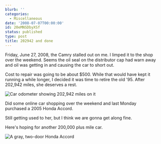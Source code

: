 ```yaml
---
blurb: ''
categories:
  - Miscellaneous
date: '2008-07-07T00:00:00'
id: 20eMNSDbyXSf
status: published
type: post
title: 202942 and done
---
```


Friday, June 27, 2008, the Camry stalled out on me. I limped it to the shop over the weekend. Seems the oil seal on the distributor cap had warn away and oil was getting in and causing the car to short out. 

Cost to repair was going to be about $500. While that would have kept it running a while longer, I decided it was time to retire the old '95. After 202,942 miles, she deserves a rest.

<Img src="camry_odometer_aws_20080701_snapshots_0003" alt="Car odometer showing 202,942 miles on it" />


Did some online car shopping over the weekend and last Monday purchased a 2005 Honda Accord. 

Still getting used to her, but I think we are gonna get along fine. 

Here's hoping for another 200,000 plus mile car.

<Img src="honda_accord_aws_20080630_snapshots_0006" alt="A gray, two-door Honda Accord" />
